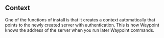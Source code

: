 ## Context

One of the functions of install is that it creates a context automatically that points to the newly
created server with authentication. This is how Waypoint knows the address of the server when you run
later Waypoint commands.
